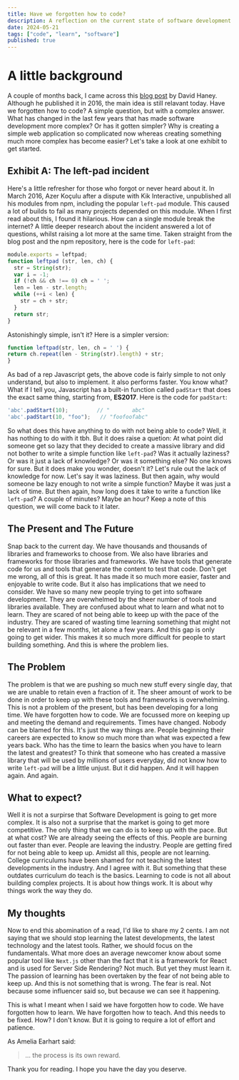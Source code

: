```yaml
---
title: Have we forgotten how to code?
description: A reflection on the current state of software development.
date: 2024-05-21
tags: ["code", "learn", "software"]
published: true
---
```


# A little background

A couple of months back, I came across this [blog post](https://www.davidhaney.io/npm-left-pad-have-we-forgotten-how-to-program/) by David Haney. Although he published it in 2016, the main idea is still relavant today. Have we forgotten how to code? A simple question, but with a complex answer. What has changed in the last few years that has made software development more complex? Or has it gotten simpler? Why is creating a simple web application so complicated now whereas creating something much more complex has become easier? Let's take a look at one exhibit to get started.

## Exhibit A: The left-pad incident

Here's a little refresher for those who forgot or never heard about it. In March 2016, Azer Koçulu after a dispute with Kik Interactive, unpublished all his modules from npm, including the popular `left-pad` module. This caused a lot of builds to fail as many projects depended on this module. When I first read about this, I found it hilarious. How can a single module break the internet? A little deeper research about the incident answered a lot of questions, whilst raising a lot more at the same time. Taken straight from the blog post and the npm repository, here is the code for `left-pad`:

```javascript
module.exports = leftpad;
function leftpad (str, len, ch) {
  str = String(str);
  var i = -1;
  if (!ch && ch !== 0) ch = ' ';
  len = len - str.length;
  while (++i < len) {
    str = ch + str;
  }
  return str;
}
```

Astonishingly simple, isn't it? Here is a simpler version: 
  
  ```javascript
function leftpad(str, len, ch = ' ') {
  return ch.repeat(len - String(str).length) + str;
}
```
As bad of a rep Javascript gets, the above code is fairly simple to not only understand, but also to implement. it also performs faster. You know what? What if I tell you, Javascript has a built-in function called `padStart` that does the exact same thing, starting from, **ES2017**. Here is the code for `padStart`: 

```javascript
'abc'.padStart(10);         // "       abc"
'abc'.padStart(10, "foo");   // "foofoofabc"
```


So what does this have anything to do with not being able to code? Well, it has nothing to do with it tbh. But it does raise a quetion: At what point did someone get so lazy that they decided to create a massive library and did not bother to write a simple function like `left-pad`? Was it actually laziness? Or was it just a lack of knowledge? Or was it something else? No one knows for sure. But it does make you wonder, doesn't it? Let's rule out the lack of knowledge for now. Let's say it was laziness. But then again, why would someone be lazy enough to not write a simple function? Maybe it was just a lack of time. But then again, how long does it take to write a function like `left-pad`? A couple of minutes? Maybe an hour? Keep a note of this question, we will come back to it later.

## The Present and The Future

Snap back to the current day. We have thousands and thousands of libraries and frameworks to choose from. We also have libraries and frameworks for those libraries and frameworks. We have tools that generate code for us and tools that generate the content to test that code. Don't get me wrong, all of this is great. It has made it so much more easier, faster and enjoyable to write code. But it also has implications that we need to consider. We have so many new people trying to get into software development. They are overwhelmed by the sheer number of tools and libraries available. They are confused about what to learn and what not to learn. They are scared of not being able to keep up with the pace of the industry. They are scared of wasting time learning something that might not be relevant in a few months, let alone a few years. And this gap is only going to get wider. This makes it so much more difficult for people to start building something. And this is where the problem lies.

## The Problem

The problem is that we are pushing so much new stuff every single day, that we are unable to retain even a fraction of it. The sheer amount of work to be done in order to keep up with these tools and frameworks is overwhelming. This is not a problem of the present, but has been developing for a long time. We have forgotten how to code. We are focussed more on keeping up and meeting the demand and requirements. Times have changed. Nobody can be blamed for this. It's just the way things are. People beginning their careers are expected to know so much more than what was expected a few years back. Who has the time to learn the basics when you have to learn the latest and greatest? To think that someone who has created a massive library that will be used by millions of users everyday, did not know how to write `left-pad` will be a little unjust. But it did happen. And it will happen again. And again. 

## What to expect?

Well it is not a surpirse that Software Development is going to get more complex. It is also not a surprise that the market is going to get more competitive. The only thing that we can do is to keep up with the pace. But at what cost? We are already seeing the effects of this. People are burning out faster than ever. People are leaving the industry. People are getting fired for not being able to keep up. Amidst all this, people are not learning. College curriculums have been shamed for not teaching the latest developments in the industry. And I agree with it. But something that these outdates curriculum do teach is the basics. Learning to code is not all about building complex projects. It is about how things work. It is about why things work the way they do. 

## My thoughts

Now to end this abomination of a read, I'd like to share my 2 cents. I am not saying that we should stop learning the latest developments, the latest technology and the latest tools. Rather, we should focus on the fundamentals. What more does an average newcomer know about some popular tool like `Next.js` other than the fact that it is a framework for React and is used for Server Side Rendering? Not much. But yet they must learn it. The passion of learning has been overtaken by the fear of not being able to keep up. And this is not something that is wrong. The fear is real. Not because some influencer said so, but because we can see it happening. 

This is what I meant when I said we have forgotten how to code. We have forgotten how to learn. We have forgotten how to teach. And this needs to be fixed. How? I don't know. But it is going to require a lot of effort and patience.

As Amelia Earhart said:

> ... the process is its own reward.

Thank you for reading. I hope you have the day you deserve. 
